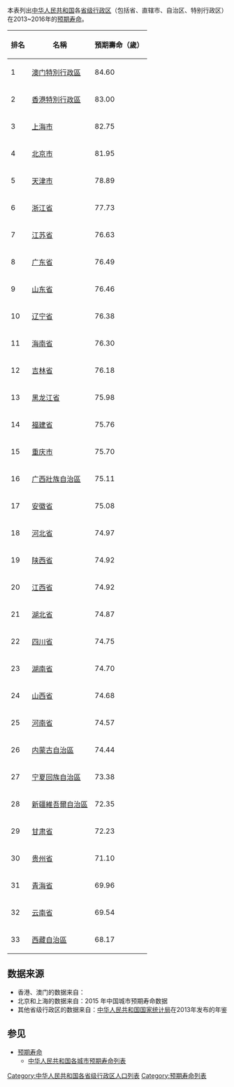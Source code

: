 本表列出[[中华人民共和国|中华人民共和国]]各[[省级行政区|省级行政区]]（包括省、直辖市、自治区、特别行政区）在2013~2016年的[[预期寿命|预期寿命]]。

{| class="wikitable sortable"
! 排名
! 名稱
! 預期壽命（歲）
|-
| 1 || [[澳门特別行政區|澳门特別行政區]]|| 84.60
|-
| 2 || [[香港特別行政區|香港特別行政區]]|| 83.00
|-
| 3 || [[上海市|上海市]]  || 82.75
|-
| 4 || [[北京市|北京市]] || 81.95
|- 
| 5 || [[天津市|天津市]] || 78.89
|- 
| 6 || [[浙江省|浙江省]] || 77.73
|- 
| 7 || [[江苏省|江苏省]] || 76.63
|- 
| 8 || [[广东省|广东省]] || 76.49
|- 
| 9 || [[山东省|山东省]] || 76.46
|- 
| 10 || [[辽宁省|辽宁省]] || 76.38
|- 
| 11 || [[海南省|海南省]] || 76.30
|- 
| 12 || [[吉林省|吉林省]] || 76.18
|- 
| 13 || [[黑龙江省|黑龙江省]] || 75.98
|- 
| 14 || [[福建省|福建省]] || 75.76
|- 
| 15 || [[重庆市|重庆市]] || 75.70
|- 
| 16 || [[广西壯族自治區|广西壯族自治區]] || 75.11
|- 
| 17 || [[安徽省|安徽省]] || 75.08
|- 
| 18 || [[河北省|河北省]] || 74.97
|- 
| 19 || [[陕西省|陕西省]] || 74.92
|- 
| 20 || [[江西省|江西省]] || 74.92
|- 
| 21 || [[湖北省|湖北省]] || 74.87
|- 
| 22 || [[四川省|四川省]] || 74.75
|- 
| 23 || [[湖南省|湖南省]] || 74.70
|- 
| 24 || [[山西省|山西省]] || 74.68
|- 
| 25 || [[河南省|河南省]] || 74.57
|- 
| 26 || [[内蒙古自治區|内蒙古自治區]] || 74.44
|- 
| 27 || [[宁夏回族自治區|宁夏回族自治區]] || 73.38
|- 
| 28 || [[新疆維吾爾自治區|新疆維吾爾自治區]] || 72.35
|- 
| 29 || [[甘肃省|甘肃省]] || 72.23
|- 
| 30 || [[贵州省|贵州省]] || 71.10
|- 
| 31 || [[青海省|青海省]] || 69.96
|- 
| 32 || [[云南省|云南省]] || 69.54
|- 
| 33 || [[西藏自治區|西藏自治區]] || 68.17
|}

== 数据来源 ==
* 香港、澳门的数据来自：{{cite web |url = https://www.cia.gov/library/publications/the-world-factbook/rankorder/2102rank.html |title = The World Factbook |publisher = [[美国中央情报局|美国中央情报局]] |accessdate = 2018-03-31 |archive-date = 2018-12-26 |archive-url = https://web.archive.org/web/20181226011822/https://www.cia.gov/library/publications/the-world-factbook/rankorder/2102rank.html%20 |dead-url = no }}
* 北京和上海的数据来自：2015 年中国城市预期寿命数据
* 其他省级行政区的数据来自：[[中华人民共和国国家统计局|中华人民共和国国家统计局]]在2013年发布的年鉴

== 参见 ==
* [[预期寿命|预期寿命]]
** [[中华人民共和国各城市预期寿命列表|中华人民共和国各城市预期寿命列表]]

{{中华人民共和国各省级行政区数据}}

[[Category:中华人民共和国各省级行政区人口列表|Category:中华人民共和国各省级行政区人口列表]]
[[Category:预期寿命列表|Category:预期寿命列表]]